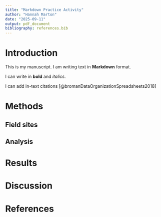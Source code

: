 ```yaml
---
title: "Markdown Practice Activity"
author: "Hannah Marton"
date: "2025-09-11"
output: pdf_document
bibliography: references.bib
---
```


# Introduction

This is my manuscript. I am writing text in **Markdown** format.

I can write in **bold** and *italics*.

I can add in-text citations [@bromanDataOrganizationSpreadsheets2018]

# Methods

## Field sites

## Analysis

# Results

# Discussion

# References
